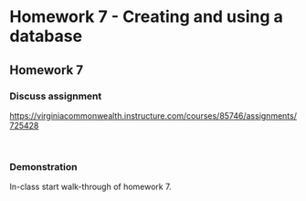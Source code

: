 
# Homework 7 - Creating and using a database

## Homework 7

### Discuss assignment

<https://virginiacommonwealth.instructure.com/courses/85746/assignments/725428>

<p>&nbsp;</p>

### Demonstration

In-class start walk-through of homework 7.





